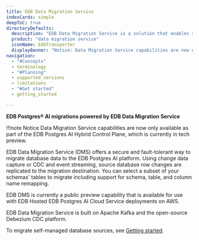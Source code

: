 ```yaml
---
title: EDB Data Migration Service
indexCards: simple
deepToC: true
directoryDefaults:
  description: "EDB Data Migration Service is a solution that enables secure, fault-tolerant, and performant migrations to EDB Postgres AI Cloud Service."
  product: "data migration service"
  iconName: EdbTransporter
  displayBanner: "Notice: Data Migration Service capabilities are now only available as part of the EDB Postgres AI Hybrid Control Plane, which is currently in tech preview."
navigation:
  - "#Concepts"
  - terminology
  - "#Planning"
  - supported_versions
  - limitations
  - "#Get started"
  - getting_started

---
```


**EDB Postgres® AI migrations powered by EDB Data Migration Service**

!!!note Notice
  Data Migration Service capabilities are now only available as part of the EDB Postgres AI Hybrid Control Plane, which is currently in tech preview.

EDB Data Migration Service (DMS) offers a secure and fault-tolerant way to migrate database data to the EDB Postgres AI platform. Using change data capture or CDC and event streaming, source database row changes are replicated to the migration destination. You can select a subset of your schemas' tables to migrate including support for schema, table, and column name remapping.

EDB DMS is currently a public preview capability that is available for use with EDB Hosted EDB Postgres AI Cloud Service deployments on AWS.

EDB Data Migration Service is built on Apache Kafka and the open-source Debezium CDC platform.

To migrate self-managed database sources, see [Getting started](./getting_started/).
